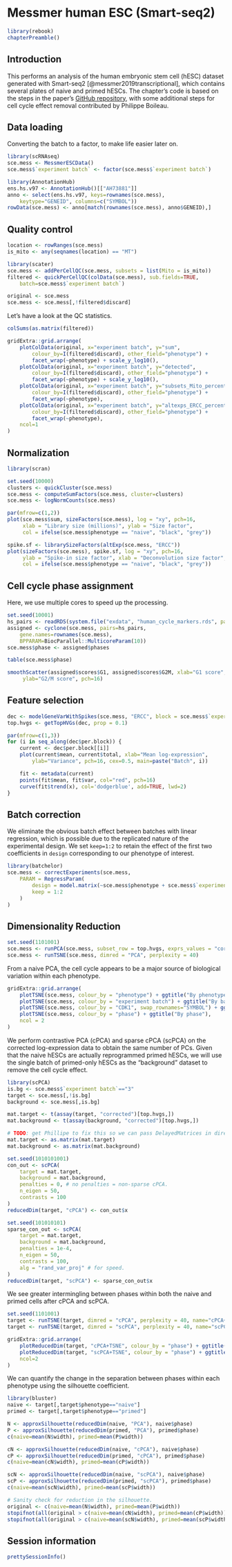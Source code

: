 # Messmer human ESC (Smart-seq2) {#messmer-hesc}

```r
library(rebook)
chapterPreamble()
```

## Introduction

This performs an analysis of the human embryonic stem cell (hESC) dataset generated with Smart-seq2 [@messmer2019transcriptional], which contains several plates of naive and primed hESCs.
The chapter's code is based on the steps in the paper's [GitHub repository](https://github.com/MarioniLab/NaiveHESC2016/blob/master/analysis/preprocess.Rmd), with some additional steps for cell cycle effect removal contributed by Philippe Boileau.

## Data loading

Converting the batch to a factor, to make life easier later on.

```r
library(scRNAseq)
sce.mess <- MessmerESCData()
sce.mess$`experiment batch` <- factor(sce.mess$`experiment batch`)
```

```r
library(AnnotationHub)
ens.hs.v97 <- AnnotationHub()[["AH73881"]]
anno <- select(ens.hs.v97, keys=rownames(sce.mess), 
    keytype="GENEID", columns=c("SYMBOL"))
rowData(sce.mess) <- anno[match(rownames(sce.mess), anno$GENEID),]
```

## Quality control

```r
location <- rowRanges(sce.mess)
is_mito <- any(seqnames(location) == "MT")

library(scater)
sce.mess <- addPerCellQC(sce.mess, subsets = list(Mito = is_mito))
filtered <- quickPerCellQC(colData(sce.mess), sub.fields=TRUE, 
    batch=sce.mess$`experiment batch`) 

original <- sce.mess
sce.mess <- sce.mess[,!filtered$discard]
```

Let's have a look at the QC statistics.

```r
colSums(as.matrix(filtered))
```

```r
gridExtra::grid.arrange(
    plotColData(original, x="experiment batch", y="sum",
        colour_by=I(filtered$discard), other_field="phenotype") +
        facet_wrap(~phenotype) + scale_y_log10(),
    plotColData(original, x="experiment batch", y="detected",
        colour_by=I(filtered$discard), other_field="phenotype") +
        facet_wrap(~phenotype) + scale_y_log10(),
    plotColData(original, x="experiment batch", y="subsets_Mito_percent",
        colour_by=I(filtered$discard), other_field="phenotype") +
        facet_wrap(~phenotype),
    plotColData(original, x="experiment batch", y="altexps_ERCC_percent",
        colour_by=I(filtered$discard), other_field="phenotype") +
        facet_wrap(~phenotype),
    ncol=1
)
```

## Normalization

```r
library(scran)

set.seed(10000)
clusters <- quickCluster(sce.mess)
sce.mess <- computeSumFactors(sce.mess, cluster=clusters)
sce.mess <- logNormCounts(sce.mess)
```

```r
par(mfrow=c(1,2))
plot(sce.mess$sum, sizeFactors(sce.mess), log = "xy", pch=16,
     xlab = "Library size (millions)", ylab = "Size factor",
     col = ifelse(sce.mess$phenotype == "naive", "black", "grey"))

spike.sf <- librarySizeFactors(altExp(sce.mess, "ERCC"))
plot(sizeFactors(sce.mess), spike.sf, log = "xy", pch=16,
     ylab = "Spike-in size factor", xlab = "Deconvolution size factor",
     col = ifelse(sce.mess$phenotype == "naive", "black", "grey"))
```

## Cell cycle phase assignment

Here, we use multiple cores to speed up the processing.

```r
set.seed(10001)
hs_pairs <- readRDS(system.file("exdata", "human_cycle_markers.rds", package="scran"))
assigned <- cyclone(sce.mess, pairs=hs_pairs, 
    gene.names=rownames(sce.mess),
    BPPARAM=BiocParallel::MulticoreParam(10))
sce.mess$phase <- assigned$phases
```

```r
table(sce.mess$phase)
```

```r
smoothScatter(assigned$scores$G1, assigned$scores$G2M, xlab="G1 score",
     ylab="G2/M score", pch=16)
```

## Feature selection

```r
dec <- modelGeneVarWithSpikes(sce.mess, "ERCC", block = sce.mess$`experiment batch`)
top.hvgs <- getTopHVGs(dec, prop = 0.1)
```

```r
par(mfrow=c(1,3))
for (i in seq_along(dec$per.block)) {
    current <- dec$per.block[[i]]
    plot(current$mean, current$total, xlab="Mean log-expression", 
        ylab="Variance", pch=16, cex=0.5, main=paste("Batch", i))

    fit <- metadata(current)
    points(fit$mean, fit$var, col="red", pch=16)
    curve(fit$trend(x), col='dodgerblue', add=TRUE, lwd=2)
}
```

## Batch correction 

We eliminate the obvious batch effect between batches with linear regression, which is possible due to the replicated nature of the experimental design.
We set `keep=1:2` to retain the effect of the first two coefficients in `design` corresponding to our phenotype of interest.

```r
library(batchelor)
sce.mess <- correctExperiments(sce.mess, 
    PARAM = RegressParam(
        design = model.matrix(~sce.mess$phenotype + sce.mess$`experiment batch`),
        keep = 1:2 
    )
)
```

## Dimensionality Reduction

```r
set.seed(1101001)
sce.mess <- runPCA(sce.mess, subset_row = top.hvgs, exprs_values = "corrected")
sce.mess <- runTSNE(sce.mess, dimred = "PCA", perplexity = 40)
```

From a naive PCA, the cell cycle appears to be a major source of biological variation within each phenotype.

```r
gridExtra::grid.arrange(
    plotTSNE(sce.mess, colour_by = "phenotype") + ggtitle("By phenotype"),
    plotTSNE(sce.mess, colour_by = "experiment batch") + ggtitle("By batch "),
    plotTSNE(sce.mess, colour_by = "CDK1", swap_rownames="SYMBOL") + ggtitle("By CDK1"),
    plotTSNE(sce.mess, colour_by = "phase") + ggtitle("By phase"),
    ncol = 2
)
```

We perform contrastive PCA (cPCA) and sparse cPCA (scPCA) on the corrected log-expression data to obtain the same number of PCs.
Given that the naive hESCs are actually reprogrammed primed hESCs, we will use the single batch of primed-only hESCs as the "background" dataset to remove the cell cycle effect.

```r
library(scPCA)
is.bg <- sce.mess$`experiment batch`=="3"
target <- sce.mess[,!is.bg]
background <- sce.mess[,is.bg]

mat.target <- t(assay(target, "corrected")[top.hvgs,])
mat.background <- t(assay(background, "corrected")[top.hvgs,])

# TODO: get Phillipe to fix this so we can pass DelayedMatrices in directly.
mat.target <- as.matrix(mat.target)
mat.background <- as.matrix(mat.background)

set.seed(1010101001)
con_out <- scPCA(
    target = mat.target,
    background = mat.background,
    penalties = 0, # no penalties = non-sparse cPCA.
    n_eigen = 50,
    contrasts = 100
)
reducedDim(target, "cPCA") <- con_out$x
```

```r
set.seed(101010101)
sparse_con_out <- scPCA(
    target = mat.target,
    background = mat.background,
    penalties = 1e-4,
    n_eigen = 50,
    contrasts = 100,
    alg = "rand_var_proj" # for speed.
)
reducedDim(target, "scPCA") <- sparse_con_out$x
```

We see greater intermingling between phases within both the naive and primed cells after cPCA and scPCA.

```r
set.seed(1101001)
target <- runTSNE(target, dimred = "cPCA", perplexity = 40, name="cPCA+TSNE")
target <- runTSNE(target, dimred = "scPCA", perplexity = 40, name="scPCA+TSNE")
```

```r
gridExtra::grid.arrange(
    plotReducedDim(target, "cPCA+TSNE", colour_by = "phase") + ggtitle("After cPCA"),
    plotReducedDim(target, "scPCA+TSNE", colour_by = "phase") + ggtitle("After scPCA"),
    ncol=2
)
```

We can quantify the change in the separation between phases within each phenotype using the silhouette coefficient.

```r
library(bluster)
naive <- target[,target$phenotype=="naive"]
primed <- target[,target$phenotype=="primed"]

N <- approxSilhouette(reducedDim(naive, "PCA"), naive$phase)
P <- approxSilhouette(reducedDim(primed, "PCA"), primed$phase)
c(naive=mean(N$width), primed=mean(P$width))

cN <- approxSilhouette(reducedDim(naive, "cPCA"), naive$phase)
cP <- approxSilhouette(reducedDim(primed, "cPCA"), primed$phase)
c(naive=mean(cN$width), primed=mean(cP$width))

scN <- approxSilhouette(reducedDim(naive, "scPCA"), naive$phase)
scP <- approxSilhouette(reducedDim(primed, "scPCA"), primed$phase)
c(naive=mean(scN$width), primed=mean(scP$width))
```

```r
# Sanity check for reduction in the silhouette.
original <- c(naive=mean(N$width), primed=mean(P$width))
stopifnot(all(original > c(naive=mean(cN$width), primed=mean(cP$width))))
stopifnot(all(original > c(naive=mean(scN$width), primed=mean(scP$width))))
```

## Session information

```r
prettySessionInfo()
```
